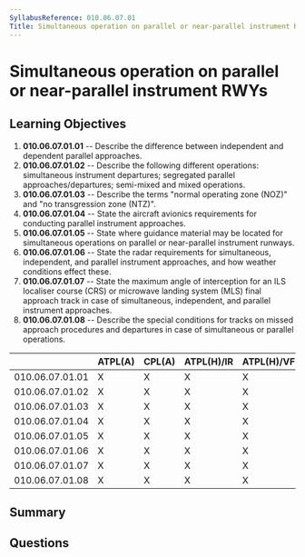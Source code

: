 ```yaml
---
SyllabusReference: 010.06.07.01
Title: Simultaneous operation on parallel or near-parallel instrument RWYs
---
```


# Simultaneous operation on parallel or near-parallel instrument RWYs

## Learning Objectives

1.  **010.06.07.01.01** -- Describe the difference between independent and
    dependent parallel approaches.
2.  **010.06.07.01.02** -- Describe the following different operations:
    simultaneous instrument departures; segregated parallel
    approaches/departures; semi-mixed and mixed operations.
3.  **010.06.07.01.03** -- Describe the terms "normal operating zone (NOZ)" and
    "no transgression zone (NTZ)".
4.  **010.06.07.01.04** -- State the aircraft avionics requirements for
    conducting parallel instrument approaches.
5.  **010.06.07.01.05** -- State where guidance material may be located for
    simultaneous operations on parallel or near-parallel instrument runways.
6.  **010.06.07.01.06** -- State the radar requirements for simultaneous,
    independent, and parallel instrument approaches, and how weather conditions
    effect these.
7.  **010.06.07.01.07** -- State the maximum angle of interception for an ILS
    localiser course (CRS) or microwave landing system (MLS) final approach track
    in case of simultaneous, independent, and parallel instrument approaches.
8.  **010.06.07.01.08** -- Describe the special conditions for tracks on missed
    approach procedures and departures in case of simultaneous or parallel
    operations.

|                 | ATPL(A) | CPL(A) | ATPL(H)/IR | ATPL(H)/VFR | CPL(H) | IR | CBIR(A) |
| --------------- | ------- | ------ | ---------- | ----------- | ------ | -- | ------- |
| 010.06.07.01.01 | X       | X      | X          | X           | X      | X  | X       |
| 010.06.07.01.02 | X       | X      | X          | X           | X      | X  | X       |
| 010.06.07.01.03 | X       | X      | X          | X           | X      | X  |         |
| 010.06.07.01.04 | X       | X      | X          | X           | X      | X  |         |
| 010.06.07.01.05 | X       | X      | X          | X           | X      | X  |         |
| 010.06.07.01.06 | X       | X      | X          | X           | X      | X  |         |
| 010.06.07.01.07 | X       | X      | X          | X           | X      | X  |         |
| 010.06.07.01.08 | X       | X      | X          | X           | X      | X  |         |

## Summary

## Questions

